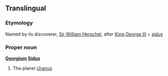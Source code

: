 ==Translingual==

===Etymology===
Named by its discoverer, [[w:Sir William Herschel|Sir William Herschel]], after [[w:George III of the United Kingdom|King George III]] + {{etyl|la}} ''[[sidus]]''

===Proper noun===
'''[[Georgium]] [[sidus|Sidus]]'''

# {{astronomy|obsolete}} The planet [[Uranus]].
